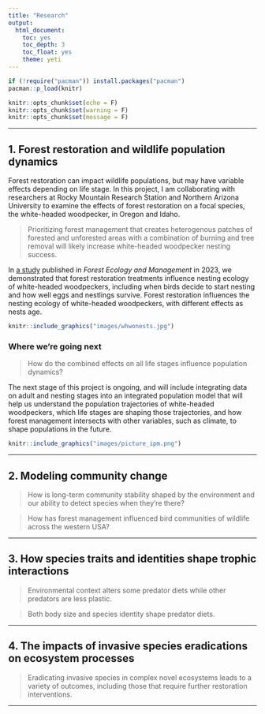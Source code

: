 ```yaml
---
title: "Research"
output:
  html_document:
    toc: yes
    toc_depth: 3
    toc_float: yes
    theme: yeti
---
```


```r

if (!require("pacman")) install.packages("pacman")
pacman::p_load(knitr)

knitr::opts_chunk$set(echo = F)
knitr::opts_chunk$set(warning = F)
knitr::opts_chunk$set(message = F)
```

```{=html}
<style>
body {text-align: left}
</style>
```

------------------------------------------------------------------------

## 1. Forest restoration and wildlife population dynamics

Forest restoration can impact wildlife populations, but may have variable effects depending on life stage. In this project, I am collaborating with researchers at Rocky Mountain Research Station and Northern Arizona University to examine the effects of forest restoration on a focal species, the white-headed woodpecker, in Oregon and Idaho. 

> Prioritizing forest management that creates heterogenous patches of forested and unforested areas with a combination of burning and tree removal will likely increase white-headed woodpecker nesting success.

In [a study](pdfs/Miller-terKuile_FEM2023.pdf) published in _Forest Ecology and Management_ in 2023, we demonstrated that forest restoration treatments influence nesting ecology of white-headed woodpeckers, including when birds decide to start nesting and how well eggs and nestlings survive. Forest restoration influences the nesting ecology of white-headed woodpeckers, with different effects as nests age. 

```r
knitr::include_graphics("images/whwonests.jpg")
```

### Where we're going next

> How do the combined effects on all life stages influence population dynamics?

The next stage of this project is ongoing, and will include integrating data on adult and nesting stages into an integrated population model that will help us understand the population trajectories of white-headed woodpeckers, which life stages are shaping those trajectories, and how forest management intersects with other variables, such as climate, to shape populations in the future. 

```r
knitr::include_graphics("images/picture_ipm.png")
```

------------------------------------------------------------------------

## 2. Modeling community change

> How is long-term community stability shaped by the environment and our ability to detect species when they're there?


> How has forest management influenced bird  communities of wildlife across the western USA?

------------------------------------------------------------------------

## 3. How species traits and identities shape trophic interactions

> Environmental context alters some predator diets while other predators are less plastic.

> Both body size and species identity shape predator diets.

----------------------------------------------------------

## 4. The impacts of invasive species eradications on ecosystem processes

> Eradicating invasive species in complex novel ecosystems leads to a variety of outcomes, including those that require further restoration interventions.

------------------------------------------------------------------------
